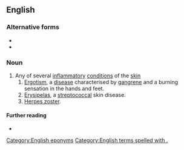 ==English==

===Alternative forms===
* {{l|en|St Anthony's fire}}
* {{l|en|Saint Anthony's fire}}

===Noun===
{{en-noun|-|head=[[w:Anthony the Great|St. Anthony]][['s]] [[fire]]}}

# Any of several [[inflammatory]] [[condition]]s of the [[skin]]
## [[ergotism|Ergotism]], a [[disease]] characterised by [[gangrene]] and a burning sensation in the hands and feet.
## [[erysipelas|Erysipelas]], a [[streptococcal]] skin disease.
## [[herpes zoster|Herpes zoster]].

====Further reading====
* {{pedialite}}

[[Category:English eponyms]]
[[Category:English terms spelled with .]]